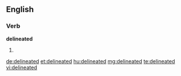 ==English==

===Verb===
'''delineated'''

# {{past of|delineate}}

[[de:delineated]]
[[et:delineated]]
[[hu:delineated]]
[[mg:delineated]]
[[te:delineated]]
[[vi:delineated]]